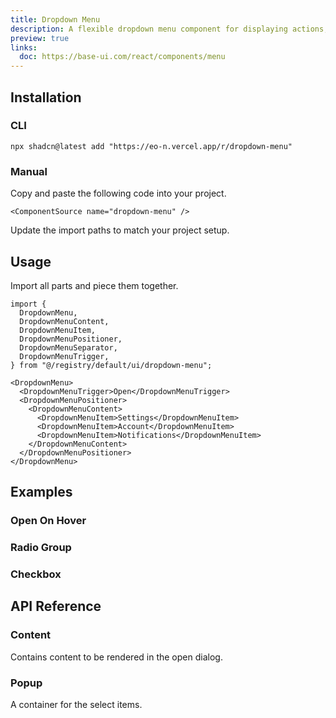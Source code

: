 ```yaml
---
title: Dropdown Menu
description: A flexible dropdown menu component for displaying actions, links, and selections in a structured way.
preview: true
links:
  doc: https://base-ui.com/react/components/menu
---
```


<ComponentTabs name="dropdown-menu-demo" />

## Installation

### CLI

```package-install
npx shadcn@latest add "https://eo-n.vercel.app/r/dropdown-menu"
```

### Manual

<Steps>
  <Step>
    Copy and paste the following code into your project.

    <ComponentSource name="dropdown-menu" />

  </Step>
  
  <Step>Update the import paths to match your project setup.</Step>

</Steps>

## Usage

Import all parts and piece them together.

```tsx
import {
  DropdownMenu,
  DropdownMenuContent,
  DropdownMenuItem,
  DropdownMenuPositioner,
  DropdownMenuSeparator,
  DropdownMenuTrigger,
} from "@/registry/default/ui/dropdown-menu";
```

```tsx
<DropdownMenu>
  <DropdownMenuTrigger>Open</DropdownMenuTrigger>
  <DropdownMenuPositioner>
    <DropdownMenuContent>
      <DropdownMenuItem>Settings</DropdownMenuItem>
      <DropdownMenuItem>Account</DropdownMenuItem>
      <DropdownMenuItem>Notifications</DropdownMenuItem>
    </DropdownMenuContent>
  </DropdownMenuPositioner>
</DropdownMenu>
```

## Examples

### Open On Hover

<ComponentTabs name="dropdown-menu-hover" />

### Radio Group

<ComponentTabs name="dropdown-menu-radio" />

### Checkbox

<ComponentTabs name="dropdown-menu-checkbox" />

## API Reference

### Content

Contains content to be rendered in the open dialog.

<AutoTypeTable path="./types/docs/select.ts" name="ContentProps" />

### Popup

A container for the select items.

<AutoTypeTable path="./types/docs/select.ts" name="PopupProps" />
